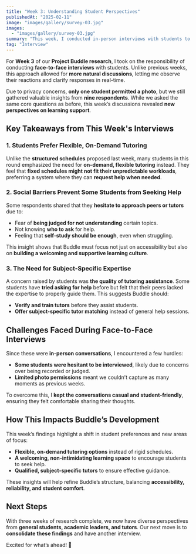 ```yaml
---
title: "Week 3: Understanding Student Perspectives"
publishedAt: "2025-02-11"
image: "images/gallery/survey-03.jpg"
images:
  - "images/gallery/survey-03.jpg"
summary: "This week, I conducted in-person interviews with students to gain deeper insights into their academic challenges. With nine respondents, we explored new perspectives on tutoring and learning support."
tag: "Interview"
---
```


For **Week 3** of our **Project Buddle research**, I took on the responsibility of conducting **face-to-face interviews** with students. Unlike previous weeks, this approach allowed for **more natural discussions**, letting me observe their reactions and clarify responses in real-time.  

Due to privacy concerns, **only one student permitted a photo**, but we still gathered valuable insights from **nine respondents**. While we asked the same core questions as before, this week’s discussions revealed **new perspectives on learning support**.

## **Key Takeaways from This Week's Interviews**

### **1. Students Prefer Flexible, On-Demand Tutoring**  
Unlike the **structured schedules** proposed last week, many students in this round emphasized the need for **on-demand, flexible tutoring** instead. They feel that **fixed schedules might not fit their unpredictable workloads**, preferring a system where they can **request help when needed**.

### **2. Social Barriers Prevent Some Students from Seeking Help**  
Some respondents shared that they **hesitate to approach peers or tutors** due to:  
- Fear of **being judged for not understanding** certain topics.  
- Not knowing **who to ask** for help.  
- Feeling that **self-study should be enough**, even when struggling.  

This insight shows that Buddle must focus not just on accessibility but also on **building a welcoming and supportive learning culture**.

### **3. The Need for Subject-Specific Expertise**  
A concern raised by students was **the quality of tutoring assistance**. Some students have **tried asking for help** before but felt that their peers lacked the expertise to properly guide them. This suggests Buddle should:  
- **Verify and train tutors** before they assist students.  
- **Offer subject-specific tutor matching** instead of general help sessions.  

## **Challenges Faced During Face-to-Face Interviews**  
Since these were **in-person conversations**, I encountered a few hurdles:  
- **Some students were hesitant to be interviewed**, likely due to concerns over being recorded or judged.  
- **Limited photo permissions** meant we couldn’t capture as many moments as previous weeks.  

To overcome this, I **kept the conversations casual and student-friendly**, ensuring they felt comfortable sharing their thoughts.

## **How This Impacts Buddle’s Development**  
This week’s findings highlight a shift in student preferences and new areas of focus:  
- **Flexible, on-demand tutoring options** instead of rigid schedules.  
- **A welcoming, non-intimidating learning space** to encourage students to seek help.  
- **Qualified, subject-specific tutors** to ensure effective guidance.  

These insights will help refine Buddle’s structure, balancing **accessibility, reliability, and student comfort**.

## **Next Steps**  
With three weeks of research complete, we now have diverse perspectives from **general students, academic leaders, and tutors**. Our next move is to **consolidate these findings** and have another interview.

Excited for what’s ahead! 🚀
